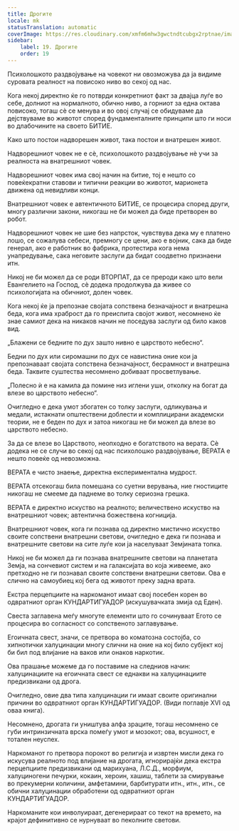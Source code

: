 ```yaml
---
title: Дрогите
locale: mk
statusTranslation: automatic
coverImage: https://res.cloudinary.com/xmfm6mhw3gwctndtcubgx2rptnae/image/upload/v1741354419/small_cover_la_gran_rebelion_28716e29d2.webp
sidebar:
    label: 19. Дрогите
    order: 19
---
```

Психолошкото раздвојување на човекот ни овозможува да ја видиме суровата реалност на повисоко ниво во секој од нас.

Кога некој директно ќе го потврди конкретниот факт за двајца луѓе во себе, долниот на нормалното, обично ниво, а горниот за една октава повисоко, тогаш сè се менува и во овој случај се обидуваме да дејствуваме во животот според фундаменталните принципи што ги носи во длабочините на своето БИТИЕ.

Како што постои надворешен живот, така постои и внатрешен живот.

Надворешниот човек не е сè, психолошкото раздвојување нè учи за реалноста на внатрешниот човек.

Надворешниот човек има свој начин на битие, тој е нешто со повеќекратни ставови и типични реакции во животот, марионета движена од невидливи конци.

Внатрешниот човек е автентичното БИТИЕ, се процесира според други, многу различни закони, никогаш не би можел да биде претворен во робот.

Надворешниот човек не шие без напрсток, чувствува дека му е платено лошо, се сожалува себеси, премногу се цени, ако е војник, сака да биде генерал, ако е работник во фабрика, протестира кога нема унапредување, сака неговите заслуги да бидат соодветно признаени итн.

Никој не би можел да се роди ВТОРПАТ, да се прероди како што вели Евангелието на Господ, сè додека продолжува да живее со психологијата на обичниот, долен човек.

Кога некој ќе ја препознае својата сопствена безначајност и внатрешна беда, кога има храброст да го преиспита својот живот, несомнено ќе знае самиот дека на никаков начин не поседува заслуги од било каков вид.

„Блажени се бедните по дух зашто нивно е царството небесно“.

Бедни по дух или сиромашни по дух се навистина оние кои ја препознаваат својата сопствена безначајност, бесрамност и внатрешна беда. Таквите суштества несомнено добиваат просветлување.

„Полесно ѝ е на камила да помине низ иглени уши, отколку на богат да влезе во царството небесно“.

Очигледно е дека умот збогатен со толку заслуги, одликувања и медали, истакнати општествени доблести и комплицирани академски теории, не е беден по дух и затоа никогаш не би можел да влезе во царството небесно.

За да се влезе во Царството, неопходно е богатството на верата. Сè додека не се случи во секој од нас психолошко раздвојување, ВЕРАТА е нешто повеќе од невозможна.

ВЕРАТА е чисто знаење, директна експериментална мудрост.

ВЕРАТА отсекогаш била помешана со суетни верувања, ние гностиците никогаш не смееме да паднеме во толку сериозна грешка.

ВЕРАТА е директно искуство на реалното; величествено искуство на внатрешниот човек; автентична божествена когниција.

Внатрешниот човек, кога ги познава од директно мистично искуство своите сопствени внатрешни светови, очигледно е дека ги познава и внатрешните светови на сите луѓе кои ја населуваат Земјината топка.

Никој не би можел да ги познава внатрешните светови на планетата Земја, на сончевиот систем и на галаксијата во која живееме, ако претходно не ги познавал своите сопствени внатрешни светови. Ова е слично на самоубиец кој бега од животот преку задна врата.

Екстра перцепциите на наркоманот имаат свој посебен корен во одвратниот орган КУНДАРТИГУАДОР (искушувачката змија од Еден).

Свеста заглавена меѓу многуте елементи што го сочинуваат Егото се процесира во согласност со сопственото заглавување.

Егоичната свест, значи, се претвора во коматозна состојба, со хипнотички халуцинации многу слични на оние на кој било субјект кој би бил под влијание на ваков или онаков наркотик.

Ова прашање можеме да го поставиме на следниов начин: халуцинациите на егоичната свест се еднакви на халуцинациите предизвикани од дрога.

Очигледно, овие два типа халуцинации ги имаат своите оригинални причини во одвратниот орган КУНДАРТИГУАДОР. (Види поглавје XVI од оваа книга).

Несомнено, дрогата ги уништува алфа зраците, тогаш несомнено се губи интринзичната врска помеѓу умот и мозокот; ова, всушност, е тотален неуспех.

Наркоманот го претвора порокот во религија и извртен мисли дека го искусува реалното под влијание на дрогата, игнорирајќи дека екстра перцепциите предизвикани од марихуана, Л.С.Д., морфиум, халуциногени печурки, кокаин, хероин, хашиш, таблети за смирување во прекумерни количини, амфетамини, барбитурати итн., итн., итн., се обични халуцинации обработени од одвратниот орган КУНДАРТИГУАДОР.

Наркоманите кои инволуираат, дегенерираат со текот на времето, на крајот дефинитивно се нурнуваат во пеколните светови.

